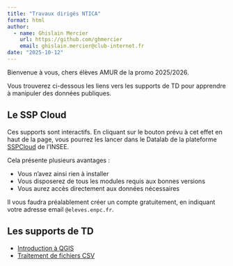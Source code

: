```yaml
---
title: "Travaux dirigés NTICA"
format: html
author:
  - name: Ghislain Mercier
    url: https://github.com/ghmercier
    email: ghislain.mercier@club-internet.fr
date: "2025-10-12"
---
```


Bienvenue à vous, chers élèves AMUR de la promo 2025/2026.

Vous trouverez ci-dessous les liens vers les supports de TD pour apprendre à
manipuler des données publiques.

## Le SSP Cloud

Ces supports sont interactifs. En cliquant sur le bouton prévu à cet effet
en haut de la page, vous pourrez les lancer dans le Datalab de la plateforme
[SSPCloud](https://datalab.sspcloud.fr/) de l'INSEE. 

Cela présente plusieurs avantages : 

- Vous n'avez ainsi rien à installer
- Vous disposerez de tous les modules requis aux bonnes versions
- Vous aurez accès directement aux données nécessaires 

Il vous faudra préalablement créer un compte gratuitement, en indiquant votre
adresse email `@eleves.enpc.fr`.

## Les supports de TD

- [Introduction à QGIS](/chapters/qgis-intro.html)
- [Traitement de fichiers CSV](/chapters/chapter1.html)
